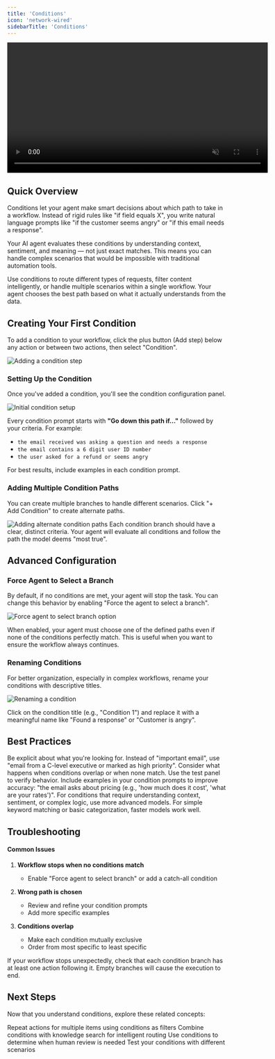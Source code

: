 ```yaml
---
title: 'Conditions'
icon: 'network-wired'
sidebarTitle: 'Conditions'
---
```


<div style={{ display: 'flex', justifyContent: 'center', margin: '2rem 0' }}>
  <div className="video-card">
    <video
      src="https://lindy-docs-content.nyc3.digitaloceanspaces.com/Conditions.mp4"
      width="600"
      autoPlay
      muted
      loop
      playsInline
      style={{ display: 'block', width: '100%', borderRadius: '16px' }}
    />
  </div>
</div>

## Quick Overview

Conditions let your agent make smart decisions about which path to take in a workflow. Instead of rigid rules like "if field equals X", you write natural language prompts like "if the customer seems angry" or "if this email needs a response".

Your AI agent evaluates these conditions by understanding context, sentiment, and meaning — not just exact matches. This means you can handle complex scenarios that would be impossible with traditional automation tools.

Use conditions to route different types of requests, filter content intelligently, or handle multiple scenarios within a single workflow. Your agent chooses the best path based on what it actually understands from the data.


## Creating Your First Condition

To add a condition to your workflow, click the plus button (Add step) below any action or between two actions, then select "Condition".

<Frame>
  <img src="/lindy-brand-assets/hit_plus_add_condition_first_thing_to_do.png" alt="Adding a condition step" />
</Frame>

### Setting Up the Condition

Once you've added a condition, you'll see the condition configuration panel.

<Frame>
  <img src="/lindy-brand-assets/conditions_initial.png" alt="Initial condition setup" />
</Frame>

Every condition prompt starts with **"Go down this path if..."** followed by your criteria. For example:
- `the email received was asking a question and needs a response`
- `the email contains a 6 digit user ID number`
- `the user asked for a refund or seems angry`

<Tip>
  For best results, include examples in each condition prompt.
</Tip>

### Adding Multiple Condition Paths

You can create multiple branches to handle different scenarios. Click "+ Add Condition" to create alternate paths.

<Frame>
  <img src="/lindy-brand-assets/condition_2_add_alternate_path.png" alt="Adding alternate condition paths" />
</Frame>

<Note>
  Each condition branch should have a clear, distinct criteria. Your agent will evaluate all conditions and follow the path the model deems "most true".
</Note>

## Advanced Configuration

### Force Agent to Select a Branch

By default, if no conditions are met, your agent will stop the task. You can change this behavior by enabling "Force the agent to select a branch".

<Frame>
  <img src="/lindy-brand-assets/force_agent_to_select_branch.png" alt="Force agent to select branch option" />
</Frame>

When enabled, your agent must choose one of the defined paths even if none of the conditions perfectly match. This is useful when you want to ensure the workflow always continues.

### Renaming Conditions

For better organization, especially in complex workflows, rename your conditions with descriptive titles.

<Frame>
  <img src="/lindy-brand-assets/rename_condition.png" alt="Renaming a condition" />
</Frame>

Click on the condition title (e.g., "Condition 1") and replace it with a meaningful name like "Found a response" or "Customer is angry".


## Best Practices

<AccordionGroup>
  <Accordion title="Write Clear, Specific Prompts">
    Be explicit about what you're looking for. Instead of "important email", use "email from a C-level executive or marked as high priority".
  </Accordion>
  
  <Accordion title="Test Edge Cases">
    Consider what happens when conditions overlap or when none match. Use the test panel to verify behavior.
  </Accordion>
  
  <Accordion title="Add Examples">
    Include examples in your condition prompts to improve accuracy: "the email asks about pricing (e.g., 'how much does it cost', 'what are your rates')".
  </Accordion>
</AccordionGroup>


<Tip>
  For conditions that require understanding context, sentiment, or complex logic, use more advanced models. For simple keyword matching or basic categorization, faster models work well.
</Tip>

## Troubleshooting
#### Common Issues

1. **Workflow stops when no conditions match**
   - Enable "Force agent to select branch" or add a catch-all condition

2. **Wrong path is chosen**
   - Review and refine your condition prompts
   - Add more specific examples

3. **Conditions overlap**
   - Make each condition mutually exclusive
   - Order from most specific to least specific

<Warning>
  If your workflow stops unexpectedly, check that each condition branch has at least one action following it. Empty branches will cause the execution to end.
</Warning>

## Next Steps

Now that you understand conditions, explore these related concepts:

<CardGroup cols={2}>
  <Card title="Loops" href="/fundamentals/lindy-101/looping" icon="arrows-repeat">
    Repeat actions for multiple items using conditions as filters
  </Card>
  <Card title="Knowledge Base" href="/fundamentals/lindy-101/knowledge-base" icon="database">
    Combine conditions with knowledge search for intelligent routing
  </Card>
  <Card title="Human in the Loop" href="/testing/human-in-the-loop" icon="user-check">
    Use conditions to determine when human review is needed
  </Card>
  <Card title="Testing Workflows" href="/testing/test-panel" icon="vial">
    Test your conditions with different scenarios
  </Card>
</CardGroup>